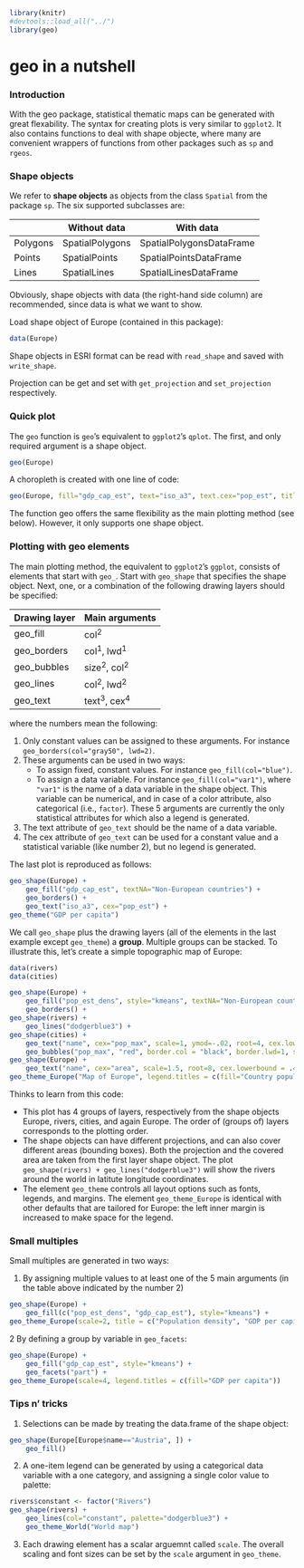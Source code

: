 <!--
%\VignetteEngine{knitr::knitr}
%\VignetteIndexEntry{geo in a nutshell}
-->


```r
library(knitr)
#devtools::load_all("../")
library(geo)
```

# **geo** in a nutshell

### Introduction

With the geo package, statistical thematic maps can be generated with great flexability. The syntax for creating plots is very similar to `ggplot2`. It also contains functions to deal with shape objecte, where many are convenient wrappers of functions from other packages such as `sp` and `rgeos`.


### Shape objects

We refer to **shape objects** as objects from the class `Spatial` from the package `sp`. The six supported subclasses are:

|   	| Without data	| With data   	|
|---	|---	|---	|
|Polygons   	| SpatialPolygons  	| SpatialPolygonsDataFrame  	|
|Points   	| SpatialPoints  	| SpatialPointsDataFrame  	|
|Lines   	| SpatialLines  	| SpatialLinesDataFrame  	|

Obviously, shape objects with data (the right-hand side column) are recommended, since data is what we want to show.

Load shape object of Europe (contained in this package):
```r
data(Europe)
```

Shape objects in ESRI format can be read with `read_shape` and saved with `write_shape`.

Projection can be get and set with `get_projection` and `set_projection` respectively.


### Quick plot

The `geo` function is `geo`'s equivalent to `ggplot2`'s `qplot`. The first, and only required argument is a shape object.

```r
geo(Europe)
```

A choropleth is created with one line of code:

```r
geo(Europe, fill="gdp_cap_est", text="iso_a3", text.cex="pop_est", title="GDP per capita", textNA="Non-European countries")
```

The function geo offers the same flexibility as the main plotting method (see below). However, it only supports one shape object.

### Plotting with geo elements

The main plotting method, the equivalent to `ggplot2`'s `ggplot`, consists of elements that start with `geo_`. Start with `geo_shape` that specifies the shape object. Next, one, or a combination of the following drawing layers should be specified:

|Drawing layer	| Main arguments	|
|---	|---	|
|geo_fill   	| col<sup>2</sup>  	|
|geo_borders   	| col<sup>1</sup>, lwd<sup>1</sup>  	|
|geo_bubbles   	| size<sup>2</sup>, col<sup>2</sup>  	|
|geo_lines		| col<sup>2</sup>, lwd<sup>2</sup>		|
|geo_text   	| text<sup>3</sup>, cex<sup>4</sup>  	|

where the numbers mean the following:

1. Only constant values can be assigned to these arguments. For instance `geo_borders(col="gray50", lwd=2)`.
2. These arguments can be used in two ways:
   + To assign fixed, constant values. For instance `geo_fill(col="blue")`.
   + To assign a data variable. For instance `geo_fill(col="var1")`, where `"var1"` is the name of a data variable in the shape object. This variable can be numerical, and in case of a color attribute, also categorical (i.e., `factor`). These 5 arguments are currently the only statistical attributes for which also a legend is generated.
3. The text attribute of `geo_text` should be the name of a data variable.
4. The cex attribute of `geo_text` can be used for a constant value and a statistical variable (like number 2), but no legend is generated.

The last plot is reproduced as follows:

```r
geo_shape(Europe) +
	geo_fill("gdp_cap_est", textNA="Non-European countries") +
	geo_borders() +
	geo_text("iso_a3", cex="pop_est") + 
geo_theme("GDP per capita")
```

We call `geo_shape` plus the drawing layers (all of the elements in the last example except `geo_theme`) a **group**. Multiple groups can be stacked. To illustrate this, let's create a simple topographic map of Europe:

```r
data(rivers)
data(cities)

geo_shape(Europe) +
	geo_fill("pop_est_dens", style="kmeans", textNA="Non-European countries") +
	geo_borders() +
geo_shape(rivers) +
	geo_lines("dodgerblue3") +
geo_shape(cities) +
	geo_text("name", cex="pop_max", scale=1, ymod=-.02, root=4, cex.lowerbound = .60, bg.color="yellow", bg.alpha = 150) + 
	geo_bubbles("pop_max", "red", border.col = "black", border.lwd=1, size.lim = c(0, 2e7)) +
geo_shape(Europe) +
	geo_text("name", cex="area", scale=1.5, root=8, cex.lowerbound = .40, fontface="bold", case=NA, fontcolor = "gray35") + 
geo_theme_Europe("Map of Europe", legend.titles = c(fill="Country population density (people per km2)", bubble.size="City Population"))
```

Thinks to learn from this code:

* This plot has 4 groups of layers, respectively from the shape objects Europe, rivers, cities, and again Europe. 
The order of (groups of) layers corresponds to the plotting order.
* The shape objects can have different projections, and can also cover different areas (bounding boxes). Both the projection and the covered area are taken from the first layer shape object. The plot `geo_shape(rivers) + geo_lines("dodgerblue3")` will show the rivers around the world in latitute longitude coordinates.
* The element `geo_theme` controls all layout options such as fonts, legends, and margins. The element `geo_theme_Europe` is identical with other defaults that are tailored for Europe: the left inner margin is increased to make space for the legend.



### Small multiples

Small multiples are generated in two ways:

1. By assigning multiple values to at least one of the 5 main arguments (in the table above indicated by the number 2)
```r
geo_shape(Europe) +
	geo_fill(c("pop_est_dens", "gdp_cap_est"), style="kmeans") +
geo_theme_Europe(scale=2, title = c("Population density", "GDP per capita"))
```

2 By defining a group by variable in `geo_facets`:
```r
geo_shape(Europe) +
	geo_fill("gdp_cap_est", style="kmeans") +
	geo_facets("part") +
geo_theme_Europe(scale=4, legend.titles = c(fill="GDP per capita"))
```


### Tips n' tricks

1. Selections can be made by treating the data.frame of the shape object:
```r
geo_shape(Europe[Europe$name=="Austria", ]) +
	geo_fill()
```

2. A one-item legend can be generated by using a categorical data variable with a one category, and assigning a single color value to palette:
```r
rivers$constant <- factor("Rivers")
geo_shape(rivers) +
	geo_lines(col="constant", palette="dodgerblue3") +
	geo_theme_World("World map")
```

3. Each drawing element has a scalar arguemnt called `scale`. The overall scaling and font sizes can be set by the `scale` argument in `geo_theme`.

